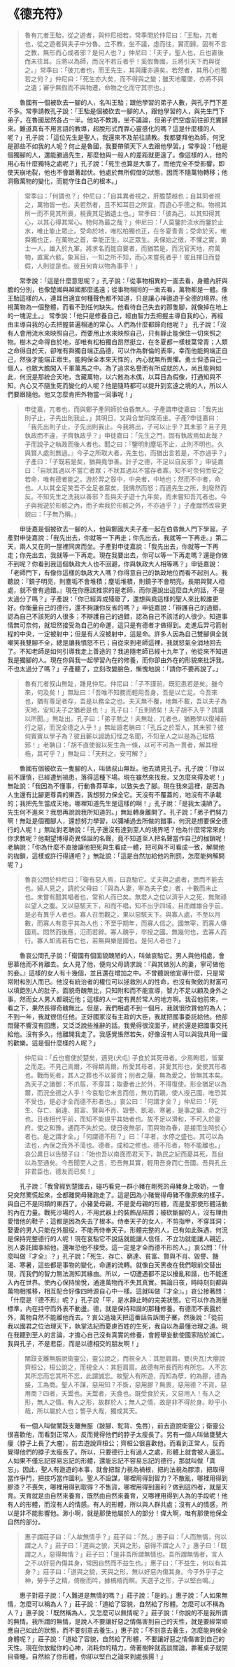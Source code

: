 # 《德充符》

> 魯有兀者王駘，從之遊者，與仲尼相若。常季問於仲尼曰：「王駘，兀者也，從之遊者與夫子中分魯。立不教，坐不議，虛而往，實而歸。固有不言之教，無形而心成者邪？是何人也？」仲尼曰：「夫子，聖人也，丘也直後而未往耳。丘將以為師，而況不若丘者乎！奚假魯國，丘將引天下而與從之。」常季曰：「彼兀者也，而王先生，其與庸亦遠矣。若然者，其用心也獨若之何？」仲尼曰：「死生亦大矣，而不得與之變；雖天地覆墜，亦將不與之遺；審乎無假而不與物遷，命物之化而守其宗也。」

&emsp;&emsp;魯國有一個被砍去一腳的人，名叫王駘；跟他學習的弟子人數，與孔子門下差不多。常季請教孔子說：「王駘是個被砍去一腳的人，跟他學習的人，與先生門下弟子，在魯國居然各占一半。他站不教誨，坐不議論，但弟子們空虛前往卻充實歸來。難道真有不用言語的教導，超脫形式而靠心靈感化的嗎？這是什麼樣的人呢？」孔子說：「這位先生是聖人，我還來不及前往請教。我都要拜他為師，何況是那些不如我的人呢？何止是魯國，我要帶領天下人去跟他學習。」常季說：「他是個獨腳的人，還能勝過先生，那麼他與一般人的差距就更遠了。像這樣的人，他的用心有什麼獨特之處呢？」孔子說：「死生也算是大事了，而他完全不受影響，即使天崩地裂，他也不會跟著起伏。他處於無所假借的狀態，因而不隨萬物轉移；他洞徹萬物的變化，而能守住自己的根本。」

> 常季曰：「何謂也？」仲尼曰：「自其異者視之，肝膽楚越也；自其同者視之，萬物皆一也。夫若然者，且不知耳目之所宜，而遊心乎德之和。物視其所一而不見其所喪，視喪其足猶遺土也。」常季曰：「彼為己，以其知得其心，以其心得其常心。物何為最之哉？」仲尼曰：「人莫鑒於流水而鑒於止水，唯止能止眾止。受命於地，唯松柏獨也正，在冬夏青青；受命於天，唯舜獨也正，在萬物之首，幸能正生，以正眾生。夫保始之徵，不懼之實，勇士一人，雄入於九軍。將求名而能自要者，而猶若是，而況官天地，府萬物，直寓六骸，象耳目，一知之所不知，而心未嘗死者乎！彼且擇日而登假，人則從是也。彼且何肯以物為事乎！」

&emsp;&emsp;常季說：「這是什麼意思呢？」孔子說：「從事物相異的一面去看，身體內肝與膽的分別，也像楚國與越國那麼遙遠；從事物相同的一面去看，萬物都是一體。像王駘這樣的人，連耳目適宜何種聲色都不知道，只是讓心神遨遊于全德的境界。他視萬物為一個整體，而看不到任何缺失。他看待自己失去的那隻腳，就像掉在地上的一塊泥土。」 常季說：「他只是修養自己，經由智力去把握主導自我的心，再經由主導自我的心去把握普遍相通的常心。人們為什麼都歸向他呢？」 孔子說：「沒有人會用流水來映照自己，而要用止水來映照自己，只有靜止能保住一切來照之物。樹木之命得自於地，卻唯有松柏獨自昂然挺立，在冬夏都一樣枝葉常青；人類之命得自於天，卻唯有舜獨自端正品德，可以作為群倫的表率，幸而他能夠端正自己，然後才能端正眾生。能夠保全本來天性的，內心就無所畏懼。勇士但憑自己一個人，也敢大膽闖入千軍萬馬之中。為了追求名譽而有所成就的人，尚且能夠如此，何況是那統合天地，含藏萬物，以六骸為木偶，以耳目為假像，打通知與不知，內心又不隨生死而變化的人呢？他是隨時都可以提升到玄遠之境的人，所以人們要跟隨他。他又怎麼肯把外物當一回事呢！」

> 申徒嘉，兀者也，而與鄭子產同師於伯昏無人。子產謂申徒嘉曰：「我先出則子止，子先出則我止。」其明日，又與合堂同席而坐。子產?申徒嘉曰：「我先出則子止，子先出則我止。今我將出，子可以止乎？其未邪？且子見執政而不違，子齊執政乎？」申徒嘉曰：「先生之門，固有執政焉如此哉？子而說子之執政而後人者也。聞之曰：『鑒明則塵垢不止，止則不明也。久與賢人處則無過。』今子之所取大者，先生也，而猶出言若是，不亦過乎？」子產曰：「子既若是矣，猶與堯爭善。計子之德，不足以自反邪？」申徒嘉曰：「自狀其過以不當亡者眾；不狀其過以不當存者寡。知不可奈何而安之若命，唯有德者能之。游於羿之彀中，中央者，中地也；然而不中者，命也。人以其全足笑吾不全足者眾矣，我怫然而怒；而適先生之所，則廢然而反。不知先生之洗我以善邪？吾與夫子遊十九年矣，而未嘗知吾兀者也。今子與我遊於形骸之內，而子索我於形骸之外，不亦過乎？」子產蹴然改容更貌曰：「子無乃稱。」

&emsp;&emsp;申徒嘉是個被砍去一腳的人，他與鄭國大夫子產一起在伯昏無人門下學習。子產對申徒嘉說：「我先出去，你就等一下再走；你先出去，我就等一下再走。」第二天，兩人又在同一屋裡同席而坐。子產對申徒嘉說：「我先出去，你就等一下再走；你先出去，我就等一下再走。現在我要出去，你可以等一下再走嗎？還是你做不到呢？你看到我這個執政大人也不回避，你與執政大人相等嗎？」申徒嘉說：「老師門下，有像你這樣的執政大人嗎？你得意自己的執政地位而看不起別人。我聽說：『鏡子明亮，則塵垢不會堆積；塵垢堆積，則鏡子不會明亮。長期與賢人相處，就不會有過錯。』現在你應該推崇的是老師，而你還說出這麼自大的話，不是太過分了嗎？」子產說：「你已經弄成殘廢了，還想與堯這樣的聖人來比較誰更好。你衡量自己的德行，還不夠讓你反省的嗎？」申徒嘉說：「辯護自己的過錯，認為自己不該死的人很多；不辯護自己的過錯，認為自己不該活的人很少。知道事情無可奈何，就坦然接受為自己的命運，這只是有德者才做得到。走進后羿弓箭射程的中央，一定被射中；但是有人沒被射中，這是命。許多人因為自己雙腳俱全就嘲笑我雙腳不全，總是讓我憤怒不已；自從來到老師這裡，我就怒氣全消地回去了。不知老師是如何引導我走上善途的？我追隨老師已經十九年了，他從來不知道我是獨腳的人。現在你與我一起學習內在的修養，而你卻由外在的形貌來批評我，不也太過分了嗎？」子產聽了，立刻改變臉色，慚愧地說：「請你不要再說了。」

> 魯有兀者叔山無趾，踵見仲尼。仲尼曰：「子不謹前，既犯患若是矣。雖今來，何及矣！」無趾曰：「吾唯不知務而輕用吾身，吾是以亡足。今吾來也，猶有尊足者存，吾是以務全之也。夫天無不覆，地無不載，吾以夫子為天地，安知夫子之猶若是也！」孔子曰：「丘則陋矣！夫子胡不入乎？請講以所聞。」無趾出。孔子曰：「弟子勉之！夫無趾，兀者也，猶務學以復補前行之惡，而況全德之人乎！」無趾語老聃曰：「孔丘之於至人，其未邪？彼何賓賓以學子為？彼且蘄以諔詭幻怪之名聞，不知至人之以是為己桎梏邪！」老聃曰：「胡不直使彼以死生為一條，以可不可為一貫者，解其桎梏，其可乎？」無趾曰：「天刑之，安可解？」

&emsp;&emsp;魯國有個被砍去一隻腳的人，叫做叔山無趾。他去請見孔子。孔子說：「你以前不謹慎，已經遭到禍患，落得這種下場。現在雖然來找我，又怎麼來得及呢！」無趾說：「我因為不懂事，行動魯莽草率，以致失去了腳。現在我來這裡，是因為人生還有比腳更尊貴的東西，我想努力保全它。天沒有不覆蓋的，地沒有不承載的；我把先生當成天地，哪裡知道先生是這樣的啊！」孔子說：「是我太淺陋了。先生何不進來？我想再說說我所知道的。」無趾轉身離開了。孔子說：「弟子們努力啊！無趾是個獨腳人，還想努力學習，以彌補過去所做的錯事，何況是想要保全德行的人呢！」無趾對老聃說：「孔子還沒有達到至人的境界吧？他為什麼常常來向你求教呢？他期望博得奇異怪誕的名聲，竟不知道至人把名聲當作自己的枷鎖呢！ 老聃說：「你為什麼不直接讓他把死與生看成一體，把可與不可看成一致，解開他的枷鎖，這樣或許行得通吧？」無趾說：「這是自然加給他的刑罰，怎麼能夠解開呢？」

> 魯哀公問於仲尼曰：「衛有惡人焉，曰哀駘它。丈夫與之處者，思而不能去也。婦人見之，請於父母曰：『與為人妻，寧為夫子妾』者，十數而未止也。未嘗有聞其唱者也，常和人而已矣。無君人之位以濟乎人之死，無聚祿以望人之腹。又以惡駭天下，和而不唱，知不出乎四域，且而雌雄合乎前，是必有異乎人者也。寡人召而觀之，果以惡駭天下。與寡人處，不至以月數，而寡人有意乎其為人也；不至乎期年，而寡人信之。國無宰，而寡人傳國焉。悶然而後應，氾而若辭。寡人醜乎，卒授之國。無幾何也，去寡人而行。寡人卹焉若有亡也，若無與樂是國也。是何人者也？」

&emsp;&emsp;魯哀公問孔子說：「衛國有個面貌醜陋的人，叫做哀駘它。男人與他相處，會思慕他而不肯離去。女人見了他，便向父母請求說：『與其做別人的妻，寧可做他的妾。』這樣的女人有十幾個，並且還在增加之中。不曾聽說他宣導什麼，只是常常附和別人而已。他沒有統治者的權位可以拯救別人的性命，也沒有聚斂的財富可以填飽別人的肚子。面貌奇醜無比，只知附和而不能宣導，智力不足以顧及身外之事，然而女人男人都親近他；這樣的人一定有異於常人的地方啊。我召他前來，一看之下，果然長得奇醜無比。但是，我們相處不到一個月，我就很欣賞他的為人；不到一年，我就很信任他。正好國家沒有主政的大臣，我就把國事委託給他。他卻悶聲不響沒有回應，又泛泛說些推辭的話。我覺得很沒面子，終於還是把國事交托給他。沒有多久，他離開我走了。我感覺悵然若失，好像沒有人可以與我共用一國的歡樂。這是個什麼樣的人呢？」

> 仲尼曰：「丘也嘗使於楚矣，適見(犬屯) 子食於其死母者。少焉眴若，皆棄之而走。不見己焉爾，不得類焉爾。所愛其母者，非愛其形也，愛使其形者也。戰而死者，其人之葬也不以翣資；刖者之屨，無為愛之。皆無其本矣。為天子之諸御：不爪翦，不穿耳；取妻者止於外，不得復使。形全猶足以為爾，而況全德之人乎！今哀駘它未言而信，無功而親，使人授己國，唯恐其不受也，是必才全而德不形者也。」哀公曰：「何謂才全？」仲尼曰：「死生、存亡、窮達、貧富、賢與不肖、毀譽、飢渴、寒暑，是事之變、命之行也。日夜相代乎前，而知不能規乎其始者也。故不足以滑和，不可入於靈府。使之和豫，通而不失於兌。使日夜無郤，而與物為春，是接而生時於心者也。是之謂才全。」「何謂德不形？」曰：「平者，水停之盛也。其可以為法也，內保之而外不蕩也。德者，成和之修也。德不形者，物不能離也。」哀公異日以告閔子曰：「始也吾以南面而君天下，執民之紀而憂其死，吾自以為至通矣。今吾聞至人之言，恐吾無其實，輕用吾身而亡吾國。吾與孔丘非君臣也，德友而已矣！」

&emsp;&emsp;孔子說：「我曾經到楚國去，碰巧看見一群小豬在剛死的母豬身上吸奶，一會兒突然驚慌起來，全都離開母豬跑走了。這是因為小豬覺得母豬不像原來的樣子，與自己不是同類的東西了。小豬愛母親，不是愛母親的形體，而是愛那使形體活動的內在力量。戰死沙場的人，不用武器上的裝飾品陪葬；被砍斷腳的人，沒有理由愛惜他的鞋子；這都是因為失去了根本。侍奉天子的女人，不剪指甲，不穿耳洞；娶妻的男人只能在外服役，不能再侍奉天子。形體完整的人，已有如此殊遇，何況是保持完整德行的人呢！現在哀駘它不說話就能讓人信任，不立功就能讓人親近，別人委託國事給他，還唯恐他不接受。這一定是才全而德不形的人。」哀公問：「什麼叫做『才全』？」孔子說：「死生、存亡、窮達、貧富、賢與不肖、毀譽、饑渴、寒暑，這些都是事物的變化，命運的流轉。就像白天黑夜在我們眼前交替出現，而我們的智力無法測知其緣由。所以，一切遭遇都不足以擾亂和諧，也不能進入內在世界。使內心保持愉悅，通達萬物而不失其真實。無論日夜，時時刻刻都與萬物相推移，相互配合好像四時源自心中一樣。這就叫做『才全』。」哀公接著問：「什麼是『德不形』呢？」孔子說「平，是水靜止時的完美狀態。它可以作為測量標準，內在持守而外表不動盪。德，就是保持和諧的那種修養。有德而不表露於外，萬物自然不能離他而去。? 哀公過幾天把這番話告訴閔子騫，然後說：「從前我以國君之位治理天下，執掌法紀而憂慮百姓的生死，我自以為最懂治理之道。現在我聽到至人的言論，才擔心自己沒有真實的修養，會輕舉妄動使國家陷於滅亡。我與孔子，不是君臣，而是以德相交的朋友啊！」

> 闉跂支離無脤說衛靈公，靈公說之，而視全人：其脰肩肩。甕(央瓦)大癭說齊桓公，桓公說之，而視全人：其脰肩肩。故德有所長而形有所忘。人不忘其所忘而忘其所不忘，此謂誠忘。故聖人有所遊，而知為孽，約為膠，德為接，工為商。聖人不謀，惡用知？不斲，惡用膠？無喪，惡用德？不貨，惡用商？四者，天鬻也。天鬻者，天食也。既受食於天，又惡用人！有人之形，無人之情。有人之形，故群於人；無人之情，故是非不得於身。眇乎小哉，所以屬於人也；謷乎大哉，獨成其天。

&emsp;&emsp;有一個人叫做闉跂支離無脤（跛腳、駝背、兔唇），前去遊說衛靈公；衛靈公很喜歡他，而看到正常人，反而覺得他們的脖子太瘦長了。另有一個人叫做甕甖大癭（脖子上長了大瘤），前去遊說齊桓公；齊桓公很喜歡他，而看到正常人，反而覺得他們的脖子太瘦長了。所以，只要德行上有過人之處，形體上就會被人遺忘。人如果不僅忘記容易忘記的形體，還能忘記不容易忘記的德行，那就叫做「真忘」。因此，聖人有遨遊的本事，就會把智力視為禍根，把約法視為膠漆，把取得當作爭鬥，把技巧當作圖利。聖人不設謀，哪裡用得到智力？不散亂，哪裡用得到膠漆？不喪失，哪裡用得到取得？不售貨，哪裡用得到圖利？做到這四者，就是天育。天育就是由自然來養育，既然由自然來養育，又哪裡用得到人為的手段呢！他有人的形體，而沒有人的情感。有人的形體，所以與人群共處；沒有人的情感，所以是非不能影響他。渺小啊，就是那使他屬於人的部分！偉大啊，唯有那使他保全自然的部分。

> 惠子謂莊子曰：「人故無情乎？」莊子曰：「然。」惠子曰：「人而無情，何以謂之人？」莊子曰：「道與之貌，天與之形，惡得不謂之人？」惠子曰：「既謂之人，惡得無情？」莊子曰：「是非吾所謂無情也。吾所謂無情者，言人之不以好惡內傷其身，常因自然而不益生也。」惠子曰：「不益生，何以有其身？」莊子曰：「道與之貌，天與之形，無以好惡內傷其身。今子外乎子之神，勞乎子之精，倚樹而吟，據槁梧而瞑。天選子之形，子以堅白鳴。」

&emsp;&emsp;惠子對莊子說：「人難道是無情的嗎？」莊子說：「是的。」惠子說：「人如果無情，怎麼可以稱為人？」莊子說：「道給了容貌，自然給了形體。怎麼可以不稱為人？」惠子說：「既然稱為人，又怎麼可以無情呢？」莊子說：「你說的不是我所謂的無情。我所謂的無情，是說人不要讓好惡之情傷害到自己的天性，就是要經常順應自己如此的狀態，而不要刻意去養生。」惠子說：「不刻意去養生，怎麼能夠保全身體呢？」莊子說：「道給了容貌，自然給了形體，不要讓好惡之情傷害到自己的天性。現在你放縱你的心神，消耗你的精力，倚著樹幹就高談闊論，靠著桌子就閉目昏睡。自然給了你形體，你卻以堅白之論來到處張揚！」

